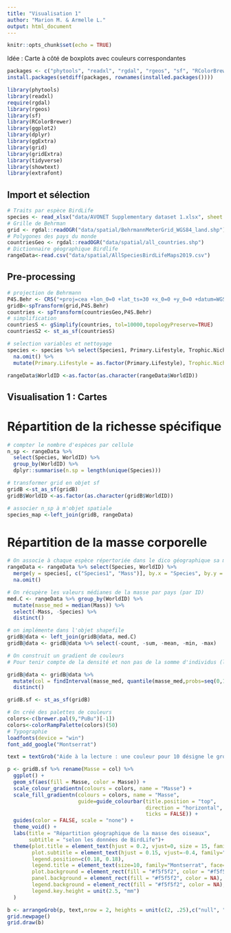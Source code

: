 ```yaml
---
title: "Visualisation 1"
author: "Marion M. & Armelle L."
output: html_document
---
```


```r
knitr::opts_chunk$set(echo = TRUE)
```

Idée : Carte à côté de boxplots avec couleurs correspondantes 

```r
packages <- c("phytools", "readxl", "rgdal", "rgeos", "sf", "RColorBrewer", "ggplot2", "gridExtra", "dplyr","ggExtra","grid", "gridExtra", "tidyverse", "extrafont")
install.packages(setdiff(packages, rownames(installed.packages())))

library(phytools)
library(readxl)
require(rgdal)
library(rgeos)
library(sf)
library(RColorBrewer)
library(ggplot2)
library(dplyr)
library(ggExtra)
library(grid)
library(gridExtra)
library(tidyverse)
library(showtext)
library(extrafont)
```

## Import et sélection 

```r
# Traits par espèce BirdLife
species <- read_xlsx("data/AVONET Supplementary dataset 1.xlsx", sheet = 2)
# Grille de Behrman
grid <- rgdal::readOGR("data/spatial/BehrmannMeterGrid_WGS84_land.shp")
# Polygones des pays du monde
countriesGeo <- rgdal::readOGR("data/spatial/all_countries.shp")
# Dictionnaire géographique Birdlife 
rangeData<-read.csv("data/spatial/AllSpeciesBirdLifeMaps2019.csv")
```

## Pre-processing

```r
# projection de Behrmann
P4S.Behr <- CRS("+proj=cea +lon_0=0 +lat_ts=30 +x_0=0 +y_0=0 +datum=WGS84 +ellps=WGS84 +units=m +no_defs")
gridB<-spTransform(grid,P4S.Behr)
countries <- spTransform(countriesGeo,P4S.Behr)
# simplification
countriesS <- gSimplify(countries, tol=10000,topologyPreserve=TRUE)
countriesS2 <- st_as_sf(countriesS)

# selection variables et nettoyage
species <- species %>% select(Species1, Primary.Lifestyle, Trophic.Niche, Mass) %>% 
  na.omit() %>% 
  mutate(Primary.Lifestyle = as.factor(Primary.Lifestyle), Trophic.Niche = as.factor(Trophic.Niche))

rangeData$WorldID <-as.factor(as.character(rangeData$WorldID))
```

## Visualisation 1 : Cartes

# Répartition de la richesse spécifique

```r
# compter le nombre d'espèces par cellule
n_sp <- rangeData %>% 
  select(Species, WorldID) %>% 
  group_by(WorldID) %>%
  dplyr::summarise(n.sp = length(unique(Species))) 

# transformer grid en objet sf
gridB <-st_as_sf(gridB)
gridB$WorldID <-as.factor(as.character(gridB$WorldID))

# associer n_sp à m'objet spatiale
species_map <-left_join(gridB, rangeData)
```

# Répartition de la masse corporelle

```r
# On associe à chaque espèce répertoriée dans le dico géographique sa masse
rangeData <- rangeData %>% select(Species, WorldID) %>% 
  merge(y = species[, c("Species1", "Mass")], by.x = "Species", by.y = "Species1") %>% 
  na.omit()

# On récupère les valeurs médianes de la masse par pays (par ID)
med.C <- rangeData %>% group_by(WorldID) %>% 
  mutate(masse_med = median(Mass)) %>% 
  select(-Mass, -Species) %>% 
  distinct()

# on implémente dans l'objet shapefile 
gridB@data <- left_join(gridB@data, med.C)
gridB@data <- gridB@data %>% select(-count, -sum, -mean, -min, -max)

# On construit un gradient de couleurs
# Pour tenir compte de la densité et non pas de la somme d'individus (les masses allant de 22g à 111kg), on construit des groupes d'intervalles. On construit les 50 quantiles (0%, 2%, 4%, ...) et le groupe 1 correspond au premier quantile (un seul individu), le groupe 2 aux individus qui ne sont pas dans le groupe 1 mais dans le second quantile, le groupe 3 aux individus du troisième quantiles mais pas dans le groupe 2, etc...

gridB@data <- gridB@data %>% 
  mutate(col = findInterval(masse_med, quantile(masse_med,probs=seq(0,1,0.02),na.rm=T), all.inside = TRUE)) %>% 
  distinct()

gridB.sf <- st_as_sf(gridB)
```

```r
# On créé des palettes de couleurs
colors<-c(brewer.pal(9,"PuBu")[-1])
colors<-colorRampPalette(colors)(50)
# Typographie
loadfonts(device = "win")
font_add_google("Montserrat")
```

```r
text = textGrob("Aide à la lecture : une couleur pour 10 désigne le groupe d'oiseaux dont la masse est supérieure à 18% des\n individus mais inférieure aux 20% suivants. Une couleur pour 50 correspond au dernier pourcentage d'individus ayant la \n plus forte masse.", x = 0.02, y=1, just="left",gp=gpar(fontsize=9))

p <- gridB.sf %>% rename(Masse = col) %>%  
  ggplot() +
  geom_sf(aes(fill = Masse, color = Masse)) +
  scale_colour_gradientn(colours = colors, name = "Masse") +
  scale_fill_gradientn(colours = colors, name = "Masse", 
                       guide=guide_colourbar(title.position = "top", 
                                             direction = "horizontal",
                                             ticks = FALSE)) +
  guides(color = FALSE, scale = "none") +
  theme_void() +
  labs(title = "Répartition géographique de la masse des oiseaux", 
       subtitle = "selon les données de BirdLife")+
  theme(plot.title = element_text(hjust = 0.2, vjust=0, size = 15, family="Montserrat", face="bold"),
        plot.subtitle = element_text(hjust = 0.15, vjust=-0.4, family="Montserrat"),
        legend.position=c(0.18, 0.18), 
        legend.title = element_text(size=10, family="Montserrat", face="bold", vjust = 0.8),
        plot.background = element_rect(fill = "#f5f5f2", color = "#f5f5f2"), 
        panel.background = element_rect(fill = "#f5f5f2", color = NA),
        legend.background = element_rect(fill = "#f5f5f2", color = NA), 
        legend.key.height = unit(2.5, "mm")
  )

b <- arrangeGrob(p, text,nrow = 2, heights = unit(c(2, .25),c("null", "null")))
grid.newpage()
grid.draw(b)
```

